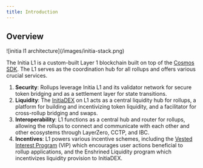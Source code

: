 ```yaml
---
title: Introduction
---
```


## Overview

<Frame type="glass" caption="Initia Tech Stack">
    ![initia l1 architecture](/images/initia-stack.png)
</Frame>

The Initia L1 is a custom-built Layer 1 blockchain built on top of the [Cosmos SDK](https://docs.cosmos.network). The L1 serves as the coordination hub for all rollups and offers various crucial services.

1. **Security**: Rollups leverage Initia L1 and its validator network for secure token bridging and as a settlement layer for state transitions.
2. **Liquidity**: The [InitiaDEX](/home/core-concepts/initiadex) on L1 acts as a central liquidity hub for rollups, a platform for building and incentivizing token liquidity, and a facilitator for cross-rollup bridging and swaps.
3. **Interoperability**: L1 functions as a central hub and router for rollups, allowing the rollups to connect and communicate with each other and other ecosystems through LayerZero, CCTP, and IBC.
4. **Incentives**: L1 powers various incentive schemes, including the [Vested Interest Program](/home/core-concepts/vip) (VIP) which encourages user actions beneficial to rollup applications, and the Enshrined Liquidity program which incentivizes liquidity provision to InitiaDEX.
